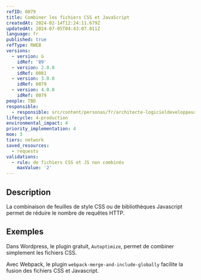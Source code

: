 ```yaml
---
refID: 0079
title: Combiner les fichiers CSS et JavaScript
createdAt: 2024-02-14T12:24:11.679Z
updatedAt: 2024-07-05T04:43:07.811Z
language: fr
published: true
refType: RWEB
versions:
  - version: G
    idRef: '89'
  - version: 2.0.0
    idRef: 0081
  - version: 3.0.0
    idRef: 0079
  - version: 4.0.0
    idRef: 0079
people: TBD
responsible:
  - responsible: src/content/personas/fr/architecte-logicieldeveloppeur.mdx
lifecycle: 4-production
environmental_impact: 4
priority_implementation: 4
moe: 3
tiers: network
saved_resources:
  - requests
validations:
  - rule: de fichiers CSS et JS non combinés
    maxValue: '2'
---
```


## Description

La combinaison de feuilles de style CSS ou de bibliothèques Javascript permet de réduire le nombre de requêtes HTTP.

## Exemples

Dans Wordpress, le plugin gratuit, `Autoptimize`, permet de combiner simplement les fichiers CSS.

Avec Webpack, le plugin `webpack-merge-and-include-globally` facilite la fusion des fichiers CSS et Javascript.
